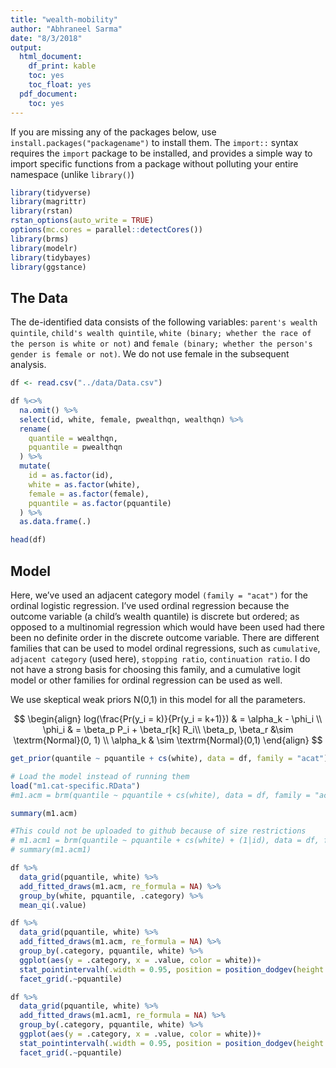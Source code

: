 ```yaml
---
title: "wealth-mobility"
author: "Abhraneel Sarma"
date: "8/3/2018"
output:
  html_document:
    df_print: kable
    toc: yes
    toc_float: yes
  pdf_document:
    toc: yes
---
```


If you are missing any of the packages below, use `install.packages("packagename")` to install them.
The `import::` syntax requires the `import` package to be installed, and provides a simple way to 
import specific functions from a package without polluting your entire namespace (unlike `library()`)

```r
library(tidyverse)
library(magrittr)
library(rstan)
rstan_options(auto_write = TRUE)
options(mc.cores = parallel::detectCores())
library(brms)
library(modelr)
library(tidybayes)
library(ggstance)
```


## The Data
The de-identified data consists of the following variables: `parent's wealth quintile`, `child's wealth quintile`, `white (binary; whether the race of the person is white or not)` and `female (binary; whether the person's gender is female or not)`. We do not use female in the subsequent analysis.

```r
df <- read.csv("../data/Data.csv")

df %<>%
  na.omit() %>%
  select(id, white, female, pwealthqn, wealthqn) %>%
  rename(
    quantile = wealthqn,
    pquantile = pwealthqn
  ) %>%
  mutate(
    id = as.factor(id),
    white = as.factor(white),
    female = as.factor(female),
    pquantile = as.factor(pquantile)
  ) %>%
  as.data.frame(.)

head(df)
```


## Model
Here, we've used an adjacent category model `(family = "acat")` for the ordinal logistic regression. 
I've used ordinal regression because the outcome variable (a child's wealth quantile) is discrete but ordered; as opposed to a multinomial regression which would have been used had there been no definite order in the discrete outcome variable. There are different families that can be used to model ordinal regressions, such as `cumulative`, `adjacent category` (used here), `stopping ratio`, `continuation ratio`. I do not have a strong basis for choosing this family, and a cumulative logit model or other families for ordinal regression can be used as well.

We use skeptical weak priors $\textrm{N(0,1)}$ in this model for all the parameters.

$$
\begin{align}
log(\frac{Pr(y_i = k)}{Pr(y_i = k+1)}) & = \alpha_k - \phi_i \\
\phi_i & = \beta_p P_i +  \beta_r[k] R_i\\
\beta_p, \beta_r &\sim \textrm{Normal}(0, 1) \\
\alpha_k & \sim \textrm{Normal}(0,1)
\end{align}
$$

```r
get_prior(quantile ~ pquantile + cs(white), data = df, family = "acat")
```

```r
# Load the model instead of running them
load("m1.cat-specific.RData")
#m1.acm = brm(quantile ~ pquantile + cs(white), data = df, family = "acat", prior=prior(normal(0, 1), class=b), iter = 5000, warmup = 2000, chains = 2)

summary(m1.acm)
```

```r
#This could not be uploaded to github because of size restrictions
# m1.acm1 = brm(quantile ~ pquantile + cs(white) + (1|id), data = df, family = "acat", prior=prior(normal(0, 1), class=b), iter = 5000, warmup = 2000, chains = 2)
# summary(m1.acm1)
```


```r
df %>%
  data_grid(pquantile, white) %>%
  add_fitted_draws(m1.acm, re_formula = NA) %>%
  group_by(white, pquantile, .category) %>%
  mean_qi(.value)
```

```r
df %>%
  data_grid(pquantile, white) %>%
  add_fitted_draws(m1.acm, re_formula = NA) %>%
  group_by(.category, pquantile, white) %>%
  ggplot(aes(y = .category, x = .value, color = white))+
  stat_pointintervalh(.width = 0.95, position = position_dodgev(height = 0.5), show.legend = TRUE) +
  facet_grid(.~pquantile)
```


```r
df %>%
  data_grid(pquantile, white) %>%
  add_fitted_draws(m1.acm1, re_formula = NA) %>%
  group_by(.category, pquantile, white) %>%
  ggplot(aes(y = .category, x = .value, color = white))+
  stat_pointintervalh(.width = 0.95, position = position_dodgev(height = 0.5), show.legend = TRUE) +
  facet_grid(.~pquantile)
```


